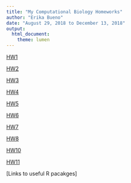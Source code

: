 ```yaml
---
title: "My Computational Biology Homeworks"
author: "Erika Bueno"
date: "August 29, 2018 to December 13, 2018"
output: 
  html_document: 
    theme: lumen
---
```


[HW1](https://eribue.github.io/COMP-BIOL/) 

[HW2](Lab2.html)

[HW3](Lab3.pdf)

[HW4](Lab4.html)

[HW5](Lab5.html)

[HW6](Lab6.html)

[HW7](Lab7.html)

[HW8](Lab8.html)

[HW10](Lab10.html)

[HW11](Lab11.html)


[Links to useful R pacakges]



